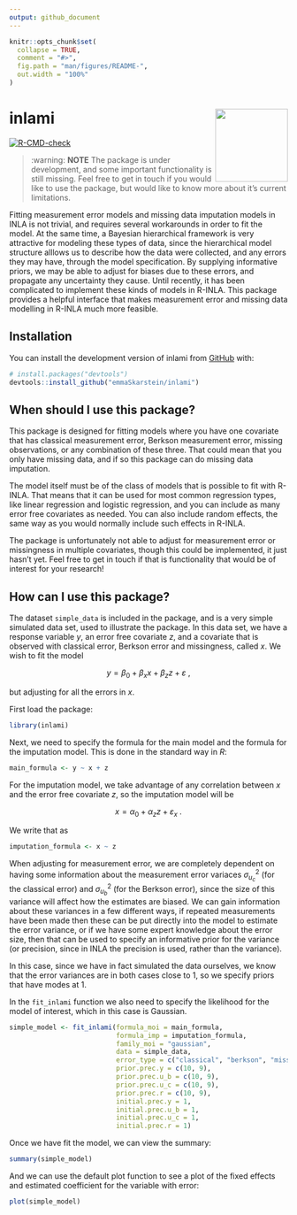 ```yaml
---
output: github_document
---
```


<!-- README.md is generated from README.Rmd. Please edit that file -->
<!-- Build rd-file with devtools::build_readme() -->


```r
knitr::opts_chunk$set(
  collapse = TRUE,
  comment = "#>",
  fig.path = "man/figures/README-",
  out.width = "100%"
)
```

# inlami <a href='https://github.com/emmaSkarstein/inlami'><img src='man/figures/inlami_transparent.png' align="right" height="131.5" /></a>


<!-- badges: start -->
[![R-CMD-check](https://github.com/emmaSkarstein/inlami/actions/workflows/R-CMD-check.yaml/badge.svg)](https://github.com/emmaSkarstein/inlami/actions/workflows/R-CMD-check.yaml)
<!-- badges: end -->

> :warning: **NOTE** The package is under development, and some important functionality is still missing. Feel free to get in touch if you would like to use the package, but would like to know more about it's current limitations.


Fitting measurement error models and missing data imputation models in INLA is not trivial, and requires several workarounds in order to fit the model. At the same time, a Bayesian hierarchical framework is very attractive for modeling these types of data, since the hierarchical model structure alllows us to describe how the data were collected, and any errors they may have, through the model specification. By supplying informative priors, we may be able to adjust for biases due to these errors, and propagate any uncertainty they cause. Until recently, it has been complicated to implement these kinds of models in R-INLA. This package provides a helpful interface that makes measurement error and missing data modelling in R-INLA much more feasible.

## Installation

You can install the development version of inlami from
[GitHub](https://github.com/) with:

``` r
# install.packages("devtools")
devtools::install_github("emmaSkarstein/inlami")
```

## When should I use this package?

This package is designed for fitting models where you have one covariate that has classical measurement error, Berkson measurement error, missing observations, or any combination of these three. That could mean that you only have missing data, and if so this package can do missing data imputation.

The model itself must be of the class of models that is possible to fit with R-INLA. That means that it can be used for most common regression types, like linear regression and logistic regression, and you can include as many error free covariates as needed. You can also include random effects, the same way as you would normally include such effects in R-INLA.

The package is unfortunately not able to adjust for measurement error or missingness in multiple covariates, though this could be implemented, it just hasn't yet. Feel free to get in touch if that is functionality that would be of interest for your research!

## How can I use this package?

The dataset `simple_data` is included in the package, and is a very simple simulated data set, used to illustrate the package. In this data set, we have a response variable $y$, an error free covariate $z$, and a covariate that is observed with classical error, Berkson error and missingness, called $x$. We wish to fit the model 

$$
 y = \beta_0 + \beta_x x + \beta_z z + \varepsilon \ ,
$$

but adjusting for all the errors in $x$.

First load the package:
```r
library(inlami)
```

Next, we need to specify the formula for the main model and the formula for the imputation model. This is done in the standard way in *R*:

```r
main_formula <- y ~ x + z
```

For the imputation model, we take advantage of any correlation between $x$ and the error free covariate $z$, so the imputation model will be

$$
 x = \alpha_0 + \alpha_z z + \varepsilon_x \ .
$$

We write that as

```r
imputation_formula <- x ~ z
```

When adjusting for measurement error, we are completely dependent on having some information about the measurement error variaces $\sigma_{u_c}^2$ (for the classical error) and $\sigma_{u_b}^2$ (for the Berkson error), since the size of this variance will affect how the estimates are biased. We can gain information about these variances in a few different ways, if repeated measurements have been made then these can be put directly into the model to estimate the error variance, or if we have some expert knowledge about the error size, then that can be used to specify an informative prior for the variance (or precision, since in INLA the precision is used, rather than the variance). 

In this case, since we have in fact simulated the data ourselves, we know that the error variances are in both cases close to 1, so we specify priors that have modes at 1.

In the `fit_inlami` function we also need to specify the likelihood for the model of interest, which in this case is Gaussian.

```r
simple_model <- fit_inlami(formula_moi = main_formula,
                           formula_imp = imputation_formula,
                           family_moi = "gaussian",
                           data = simple_data, 
                           error_type = c("classical", "berkson", "missing"),
                           prior.prec.y = c(10, 9),
                           prior.prec.u_b = c(10, 9),
                           prior.prec.u_c = c(10, 9),
                           prior.prec.r = c(10, 9),
                           initial.prec.y = 1,
                           initial.prec.u_b = 1,
                           initial.prec.u_c = 1,
                           initial.prec.r = 1)
```

Once we have fit the model, we can view the summary:

```r
summary(simple_model)
```

And we can use the default plot function to see a plot of the fixed effects and estimated coefficient for the variable with error:

```r
plot(simple_model)
```



